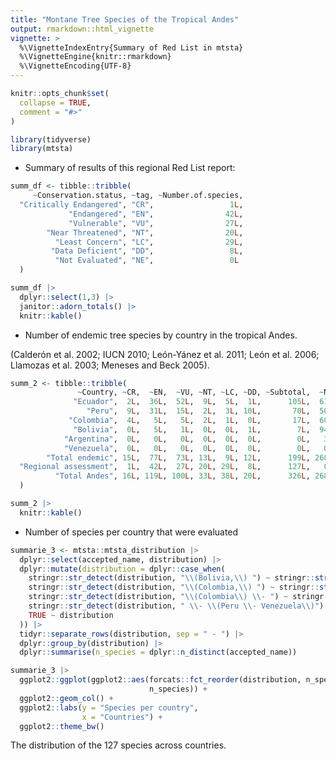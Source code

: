 ```yaml
---
title: "Montane Tree Species of the Tropical Andes"
output: rmarkdown::html_vignette
vignette: >
  %\VignetteIndexEntry{Summary of Red List in mtsta}
  %\VignetteEngine{knitr::rmarkdown}
  %\VignetteEncoding{UTF-8}
---
```


```r
knitr::opts_chunk$set(
  collapse = TRUE,
  comment = "#>"
)
```

```r
library(tidyverse)
library(mtsta)
```

- Summary of results of this regional Red List report:

```r
summ_df <- tibble::tribble(
     ~Conservation.status, ~tag, ~Number.of.species,
  "Critically Endangered", "CR",                 1L,
             "Endangered", "EN",                42L,
             "Vulnerable", "VU",                27L,
        "Near Threatened", "NT",                20L,
          "Least Concern", "LC",                29L,
         "Data Deficient", "DD",                 8L,
          "Not Evaluated", "NE",                 0L
  )

summ_df |> 
  dplyr::select(1,3) |> 
  janitor::adorn_totals() |> 
  knitr::kable()
```

- Number of endemic tree species by country in the tropical Andes.

(Calderón et al. 2002; IUCN 2010; León-Yánez et al. 2011; León et al. 2006; Llamozas et al. 2003; Meneses and Beck 2005).


```r
summ_2 <- tibble::tribble(
               ~Country, ~CR,  ~EN,  ~VU, ~NT, ~LC, ~DD, ~Subtotal,  ~NE, ~Total,
              "Ecuador",  2L,  36L,  52L,  9L,  5L,  1L,      105L,  61L,   166L,
                 "Peru",  9L,  31L,  15L,  2L,  3L, 10L,       70L,  50L,   120L,
             "Colombia",  4L,   5L,   5L,  2L,  1L,  0L,       17L,  60L,    77L,
              "Bolivia",  0L,   5L,   1L,  0L,  0L,  1L,        7L,  94L,   101L,
            "Argentina",  0L,   0L,   0L,  0L,  0L,  0L,        0L,   3L,     3L,
            "Venezuela",  0L,   0L,   0L,  0L,  0L,  0L,        0L,   0L,     0L,
        "Total endemic", 15L,  77L,  73L, 13L,  9L, 12L,      199L, 268L,   467L,
  "Regional assessment",  1L,  42L,  27L, 20L, 29L,  8L,      127L,   0L,   127L,
          "Total Andes", 16L, 119L, 100L, 33L, 38L, 20L,      326L, 268L,   594L
  )

summ_2 |> 
  knitr::kable()
```


- Number of species per country that were evaluated

```r
summarie_3 <- mtsta::mtsta_distribution |> 
  dplyr::select(accepted_name, distribution) |> 
  dplyr::mutate(distribution = dplyr::case_when(
    stringr::str_detect(distribution, "\\(Bolivia,\\) ") ~ stringr::str_remove(distribution, "\\(Bolivia,\\) "),
    stringr::str_detect(distribution, "\\(Colombia,\\) ") ~ stringr::str_remove(distribution, "\\(Colombia,\\) "),
    stringr::str_detect(distribution, "\\(Colombia\\) \\- ") ~ stringr::str_remove(distribution, "\\(Colombia\\) \\- "),
    stringr::str_detect(distribution, " \\- \\(Peru \\- Venezuela\\)") ~ stringr::str_remove(distribution, " \\- \\(Peru \\- Venezuela\\)"),
    TRUE ~ distribution
  )) |> 
  tidyr::separate_rows(distribution, sep = " - ") |> 
  dplyr::group_by(distribution) |> 
  dplyr::summarise(n_species = dplyr::n_distinct(accepted_name))
```

```r
summarie_3 |> 
  ggplot2::ggplot(ggplot2::aes(forcats::fct_reorder(distribution, n_species, .desc = TRUE),
                               n_species)) +
  ggplot2::geom_col() +
  ggplot2::labs(y = "Species per country",
                x = "Countries") +
  ggplot2::theme_bw()

```

The distribution of the 127 species across countries.
